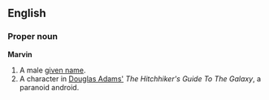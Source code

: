 ==English==
===Proper noun===
'''Marvin'''

#A male [[given name]].
#A character in [[Douglas Adams']] ''The Hitchhiker's Guide To The Galaxy'', a paranoid android.
